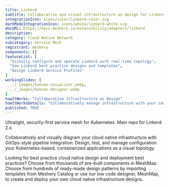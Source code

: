 ```yaml
---
title: Linkerd
subtitle: Collaborative and visual infrastructure as design for Linkerd
integrationIcon: icons/color/linkerd-color.svg
darkModeIntegrationIcon: icons/white/linkerd-white.svg
docURL: https://docs.meshery.io/extensibility/adapters/linkerd
description: 
category: Cloud Native Network
subcategory: Service Mesh
registrant: meshery
components: []
featureList: [
  "Visually configure and operate Linkerd with real-time topology",
  "Use Linkerd best practice designs and templates",
  "Design Linkerd Service Profiles"
]
workingSlides: [
  ../_images/kanvas-visualizer.webp,
  ../_images/kanvas-designer.webp
]
howItWorks: "Collaborative Infrastructure as Design"
howItWorksDetails: "Collaboratively manage infrastructure with your coworkers synchronously sharing the same designs."
published: TRUE
---
```

<p>
Ultralight, security-first service mesh for Kubernetes. Main repo for Linkerd 2.x.
</p>
<p>
    Collaboratively and visually diagram your cloud native infrastructure with GitOps-style pipeline integration. Design, test, and manage configuration your Kubernetes-based, containerized applications as a visual topology.
</p>
<p>
    Looking for best practice cloud native design and deployment best practices? Choose from thousands of pre-built components in MeshMap. Choose from hundreds of ready-made design patterns by importing templates from Meshery Catalog or use our low code designer, MeshMap, to create and deploy your own cloud native infrastructure designs.
</p>
